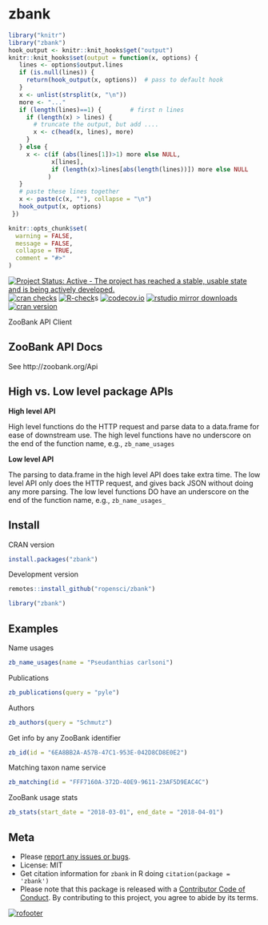 zbank
=====

```r
library("knitr")
library("zbank")
hook_output <- knitr::knit_hooks$get("output")
knitr::knit_hooks$set(output = function(x, options) {
   lines <- options$output.lines
   if (is.null(lines)) {
     return(hook_output(x, options))  # pass to default hook
   }
   x <- unlist(strsplit(x, "\n"))
   more <- "..."
   if (length(lines)==1) {        # first n lines
     if (length(x) > lines) {
       # truncate the output, but add ....
       x <- c(head(x, lines), more)
     }
   } else {
     x <- c(if (abs(lines[1])>1) more else NULL,
            x[lines],
            if (length(x)>lines[abs(length(lines))]) more else NULL
           )
   }
   # paste these lines together
   x <- paste(c(x, ""), collapse = "\n")
   hook_output(x, options)
 })

knitr::opts_chunk$set(
  warning = FALSE,
  message = FALSE,
  collapse = TRUE,
  comment = "#>"
)
```

[![Project Status: Active - The project has reached a stable, usable state and is being actively developed.](https://www.repostatus.org/badges/latest/active.svg)](https://www.repostatus.org/#active)
[![cran checks](https://cranchecks.info/badges/worst/zbank)](https://cranchecks.info/pkgs/zbank)
[![R-check](https://github.com/ropensci/zbank/workflows/R-check/badge.svg)](https://github.com/ropensci/zbank/actions?query=workflow%3AR-check)s
[![codecov.io](https://codecov.io/github/ropensci/zbank/coverage.svg?branch=master)](https://codecov.io/github/ropensci/zbank?branch=master)
[![rstudio mirror downloads](https://cranlogs.r-pkg.org/badges/zbank)](https://github.com/metacran/cranlogs.app)
[![cran version](https://www.r-pkg.org/badges/version/zbank)](https://cran.r-project.org/package=zbank)

ZooBank API Client

## ZooBank API Docs

See http://zoobank.org/Api

## High vs. Low level package APIs

__High level API__

High level functions do the HTTP request and parse data to a data.frame for
ease of downstream use. The high level functions have no underscore on the end
of the function name, e.g., `zb_name_usages`

__Low level API__

The parsing to data.frame in the high level API does take extra time. The low
level API only does the HTTP request, and gives back JSON without doing any
more parsing. The low level functions DO have an underscore on the end
of the function name, e.g., `zb_name_usages_`

## Install

CRAN version

```r
install.packages("zbank")
```

Development version

```r
remotes::install_github("ropensci/zbank")
```

```r
library("zbank")
```

## Examples

Name usages

```r
zb_name_usages(name = "Pseudanthias carlsoni")
```

Publications

```r
zb_publications(query = "pyle")
```

Authors

```r
zb_authors(query = "Schmutz")
```

Get info by any ZooBank identifier

```r
zb_id(id = "6EA8BB2A-A57B-47C1-953E-042D8CD8E0E2")
```

Matching taxon name service

```r
zb_matching(id = "FFF7160A-372D-40E9-9611-23AF5D9EAC4C")
```

ZooBank usage stats

```r
zb_stats(start_date = "2018-03-01", end_date = "2018-04-01")
```

## Meta

* Please [report any issues or bugs](https://github.com/ropensci/zbank/issues).
* License: MIT
* Get citation information for `zbank` in R doing `citation(package = 'zbank')`
* Please note that this package is released with a [Contributor Code of Conduct](https://ropensci.org/code-of-conduct/). By contributing to this project, you agree to abide by its terms.

[![rofooter](https://ropensci.org/public_images/github_footer.png)](https://ropensci.org)
